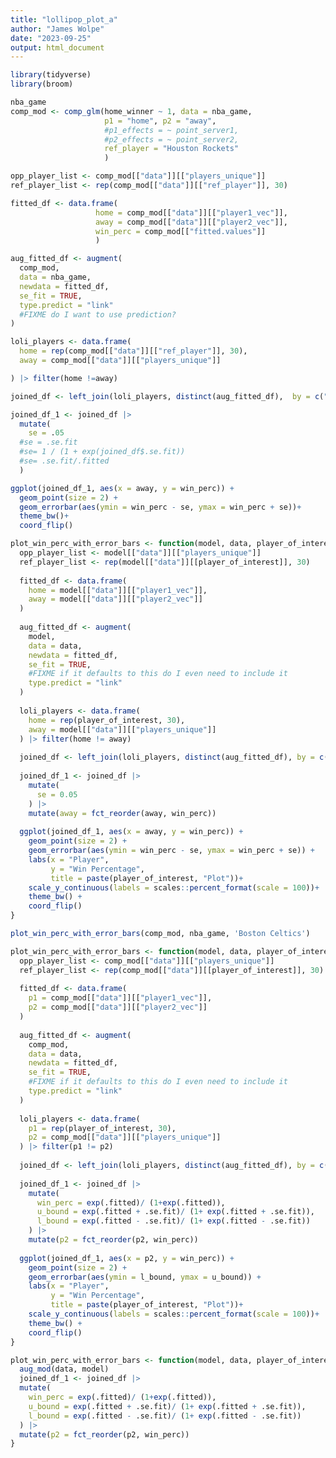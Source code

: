 ```yaml
---
title: "lollipop_plot_a"
author: "James Wolpe"
date: "2023-09-25"
output: html_document
---
```

```r
library(tidyverse)
library(broom)
```

```r
nba_game
comp_mod <- comp_glm(home_winner ~ 1, data = nba_game,
                     p1 = "home", p2 = "away",
                     #p1_effects = ~ point_server1,
                     #p2_effects = ~ point_server2,
                     ref_player = "Houston Rockets"
                     )

opp_player_list <- comp_mod[["data"]][["players_unique"]]
ref_player_list <- rep(comp_mod[["data"]][["ref_player"]], 30)
```

```r

fitted_df <- data.frame(
                   home = comp_mod[["data"]][["player1_vec"]],
                   away = comp_mod[["data"]][["player2_vec"]],
                   win_perc = comp_mod[["fitted.values"]]
                   )

aug_fitted_df <- augment(
  comp_mod,
  data = nba_game,
  newdata = fitted_df,
  se_fit = TRUE,
  type.predict = "link"
  #FIXME do I want to use prediction?
)

loli_players <- data.frame(
  home = rep(comp_mod[["data"]][["ref_player"]], 30),
  away = comp_mod[["data"]][["players_unique"]]

) |> filter(home !=away)

joined_df <- left_join(loli_players, distinct(aug_fitted_df),  by = c("home", "away"))

joined_df_1 <- joined_df |> 
  mutate( 
    se = .05
  #se = .se.fit
  #se= 1 / (1 + exp(joined_df$.se.fit))
  #se= .se.fit/.fitted
  )

```


```r
ggplot(joined_df_1, aes(x = away, y = win_perc)) +
  geom_point(size = 2) +
  geom_errorbar(aes(ymin = win_perc - se, ymax = win_perc + se))+
  theme_bw()+
  coord_flip()
```





```r

plot_win_perc_with_error_bars <- function(model, data, player_of_interest) {
  opp_player_list <- model[["data"]][["players_unique"]]
  ref_player_list <- rep(model[["data"]][[player_of_interest]], 30)
  
  fitted_df <- data.frame(
    home = model[["data"]][["player1_vec"]],
    away = model[["data"]][["player2_vec"]]
  )
  
  aug_fitted_df <- augment(
    model,
    data = data,
    newdata = fitted_df,
    se_fit = TRUE,
    #FIXME if it defaults to this do I even need to include it
    type.predict = "link"
  )
  
  loli_players <- data.frame(
    home = rep(player_of_interest, 30),
    away = model[["data"]][["players_unique"]]
  ) |> filter(home != away)
  
  joined_df <- left_join(loli_players, distinct(aug_fitted_df), by = c("home", "away"))
  
  joined_df_1 <- joined_df |> 
    mutate( 
      se = 0.05
    ) |>
    mutate(away = fct_reorder(away, win_perc))
  
  ggplot(joined_df_1, aes(x = away, y = win_perc)) +
    geom_point(size = 2) +
    geom_errorbar(aes(ymin = win_perc - se, ymax = win_perc + se)) +
    labs(x = "Player",
         y = "Win Percentage",
         title = paste(player_of_interest, "Plot"))+
    scale_y_continuous(labels = scales::percent_format(scale = 100))+
    theme_bw() +
    coord_flip()
}

plot_win_perc_with_error_bars(comp_mod, nba_game, 'Boston Celtics')
```


```r
plot_win_perc_with_error_bars <- function(model, data, player_of_interest){
  opp_player_list <- comp_mod[["data"]][["players_unique"]]
  ref_player_list <- rep(comp_mod[["data"]][[player_of_interest]], 30)
  
  fitted_df <- data.frame(
    p1 = comp_mod[["data"]][["player1_vec"]],
    p2 = comp_mod[["data"]][["player2_vec"]]
  )
  
  aug_fitted_df <- augment(
    comp_mod,
    data = data,
    newdata = fitted_df,
    se_fit = TRUE,
    #FIXME if it defaults to this do I even need to include it
    type.predict = "link"
  )
  
  loli_players <- data.frame(
    p1 = rep(player_of_interest, 30),
    p2 = comp_mod[["data"]][["players_unique"]]
  ) |> filter(p1 != p2)
  
  joined_df <- left_join(loli_players, distinct(aug_fitted_df), by = c("p1", "p2"))
  
  joined_df_1 <- joined_df |> 
    mutate( 
      win_perc = exp(.fitted)/ (1+exp(.fitted)),
      u_bound = exp(.fitted + .se.fit)/ (1+ exp(.fitted + .se.fit)),
      l_bound = exp(.fitted - .se.fit)/ (1+ exp(.fitted - .se.fit))
    ) |>
    mutate(p2 = fct_reorder(p2, win_perc))
  
  ggplot(joined_df_1, aes(x = p2, y = win_perc)) +
    geom_point(size = 2) +
    geom_errorbar(aes(ymin = l_bound, ymax = u_bound)) +
    labs(x = "Player",
         y = "Win Percentage",
         title = paste(player_of_interest, "Plot"))+
    scale_y_continuous(labels = scales::percent_format(scale = 100))+
    theme_bw() +
    coord_flip()
}


```

```r
plot_win_perc_with_error_bars <- function(model, data, player_of_interest){
  aug_mod(data, model)
  joined_df_1 <- joined_df |> 
  mutate( 
    win_perc = exp(.fitted)/ (1+exp(.fitted)),
    u_bound = exp(.fitted + .se.fit)/ (1+ exp(.fitted + .se.fit)),
    l_bound = exp(.fitted - .se.fit)/ (1+ exp(.fitted - .se.fit))
  ) |>
  mutate(p2 = fct_reorder(p2, win_perc))
}
```


